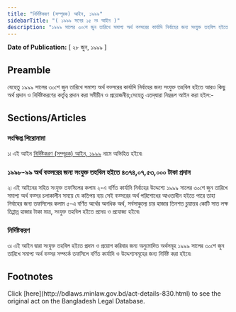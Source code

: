 ```yaml
---
title: "নির্দিষ্টকরণ (সম্পূরক) আইন, ১৯৯৯"
sidebarTitle: "( ১৯৯৯ সনের ১৫ নং আইন )"
description: "১৯৯৯ সালের ৩০শে জুন তারিখে সমাপ্য অর্থ বত্সরের কার্যাদি নির্বাহের জন্য সংযুক্ত তহবিল হইতে আরও কিছু অর্থ প্রদান ও নির্দিষ্টকরণের কর্তৃত্ব প্রদানের জন্য প্রণীত আইন৷"
---
```


**Date of Publication:** [ ২৮ জুন, ১৯৯৯ ]

## Preamble

যেহেতু ১৯৯৯ সালের ৩০শে জুন তারিখে সমাপ্য অর্থ বত্সরের কার্যাদি নির্বাহের জন্য সংযুক্ত তহবিল হইতে আরও কিছু অর্থ প্রদান ও নির্দিষ্টকরণের কর্তৃত্ব প্রদান করা সমীচীন ও প্রয়োজনীয়;সেহেতু এতদ্‌দ্বারা নিম্নরূপ আইন করা হইল:-

## Sections/Articles

### সংক্ষিপ্ত শিরোনামা

১৷ এই আইন [নির্দিষ্টকরণ (সম্পূরক) আইন, ১৯৯৯](/laws/act-830 "নির্দিষ্টকরণ (সম্পূরক) আইন, ১৯৯৯") নামে অভিহিত হইবে৷

### ১৯৯৮-৯৯ অর্থ বত্সরের জন্য সংযুক্ত তহবিল হইতে ৪৩৭৪,০৭,৫৩,০০০ টাকা প্রদান

২৷ এই আইনের সহিত সংযুক্ত তফসিলের কলাম ২-এ বর্ণিত কার্যাদি নির্বাহের উদ্দেশ্যে ১৯৯৯ সালের ৩০শে জুন তারিখে সমাপ্য অর্থ বত্সর চলাকালীন সময়ে যে কতিপয় ব্যয় সেই বত্সরের অর্থ পরিশোধের আওতাধীন হইতে পারে তাহা নির্বাহের জন্য তফসিলের কলাম ৫-এ বর্ণিত অর্থের অনধিক অর্থ, সর্বসাকুল্যে চার হাজার তিনশত চুয়াত্তর কোটি সাত লক্ষ তিপ্পান্ন হাজার টাকা মাত্র, সংযুক্ত তহবিল হইতে প্রদেয় ও প্রযোজ্য হইবে৷

### নির্দিষ্টকরণ

৩৷ এই আইন দ্বারা সংযুক্ত তহবিল হইতে প্রদান ও প্রয়োগ করিবার জন্য অনুমোদিত অর্থসমূহ ১৯৯৯ সালের ৩০শে জুন তারিখে সমাপ্য অর্থ বত্সর সম্পর্কে তফসিলে বর্ণিত কার্যাদি ও উদ্দেশ্যসমূহের জন্য নির্দিষ্ট করা হইবে৷

## Footnotes

<Note>
  Click [here](http://bdlaws.minlaw.gov.bd/act-details-830.html) to see the original act on the Bangladesh Legal Database.
</Note>
